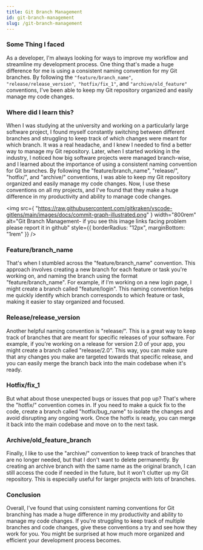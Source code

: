 ```yaml
---
title: Git Branch Management
id: git-branch-management
slug: /git-branch-management
---
```


### Some Thing I faced

As a developer, I'm always looking for ways to improve my workflow and streamline my development
process. One thing that's made a huge difference for me is using a consistent naming convention for
my Git branches. By following the `"feature/branch_name"`,
`"release/release_version"`,` "hotfix/fix_1"`, and `"archive/old_feature"` conventions, I've been
able to keep my Git repository organized and easily manage my code changes.

### Where did I learn this?

When I was studying at the university and working on a particularly large software project, I found
myself constantly switching between different branches and struggling to keep track of which changes
were meant for which branch. It was a real headache, and I knew I needed to find a better way to
manage my Git repository. Later, when I started working in the industry, I noticed how big software
projects were managed branch-wise, and I learned about the importance of using a consistent naming
convention for Git branches. By following the "feature/branch_name", "release/", "hotfix/", and
"archive/" conventions, I was able to keep my Git repository organized and easily manage my code
changes. Now, I use these conventions on all my projects, and I've found that they make a huge
difference in my productivity and ability to manage code changes.

<img
  src={
    "https://raw.githubusercontent.com/gitkraken/vscode-gitlens/main/images/docs/commit-graph-illustrated.png"
  }
  width="800rem"
  alt="Git Branch Management- if you see this image links facing problem please report it in github"
  style={{ borderRadius: "12px", marginBottom: "1rem" }}
/>

### Feature/branch_name

That's when I stumbled across the "feature/branch_name" convention. This approach involves creating
a new branch for each feature or task you're working on, and naming the branch using the format
"feature/branch_name". For example, if I'm working on a new login page, I might create a branch
called "feature/login". This naming convention helps me quickly identify which branch corresponds to
which feature or task, making it easier to stay organized and focused.

### Release/release_version

Another helpful naming convention is "release/". This is a great way to keep track of branches that
are meant for specific releases of your software. For example, if you're working on a release for
version 2.0 of your app, you might create a branch called "release/2.0". This way, you can make sure
that any changes you make are targeted towards that specific release, and you can easily merge the
branch back into the main codebase when it's ready.

### Hotfix/fix_1

But what about those unexpected bugs or issues that pop up? That's where the "hotfix/" convention
comes in. If you need to make a quick fix to the code, create a branch called "hotfix/bug_name" to
isolate the changes and avoid disrupting any ongoing work. Once the hotfix is ready, you can merge
it back into the main codebase and move on to the next task.

### Archive/old_feature_branch

Finally, I like to use the "archive/" convention to keep track of branches that are no longer
needed, but that I don't want to delete permanently. By creating an archive branch with the same
name as the original branch, I can still access the code if needed in the future, but it won't
clutter up my Git repository. This is especially useful for larger projects with lots of branches.

### Conclusion

Overall, I've found that using consistent naming conventions for Git branching has made a huge
difference in my productivity and ability to manage my code changes. If you're struggling to keep
track of multiple branches and code changes, give these conventions a try and see how they work for
you. You might be surprised at how much more organized and efficient your development process
becomes.
